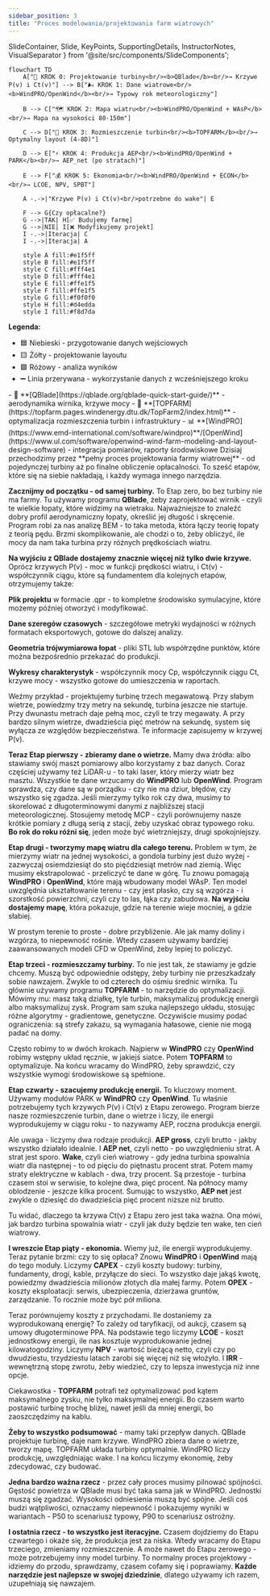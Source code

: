 ```yaml
---
sidebar_position: 3
title: "Proces modelowania/projektowania farm wiatrowych"
---
```


  SlideContainer, 
  Slide, 
  KeyPoints, 
  SupportingDetails, 
  InstructorNotes,
  VisualSeparator 
} from '@site/src/components/SlideComponents';

<SlideContainer>

<Slide title="🌀 Pełny proces projektowania farmy wiatrowej" type="info">

<KeyPoints title="🔄 Przepływ procesu projektowania">

```mermaid
flowchart TD
    A["🔧 KROK 0: Projektowanie turbiny<br/><b>QBlade</b><br/>→ Krzywe P(v) i Ct(v)"] --> B["🌬️ KROK 1: Dane wiatrowe<br/><b>WindPRO/OpenWind</b><br/>→ Typowy rok meteorologiczny"]
    
    B --> C["🗺️ KROK 2: Mapa wiatru<br/><b>WindPRO/OpenWind + WAsP</b><br/>→ Mapa na wysokości 80-150m"]
    
    C --> D["🎯 KROK 3: Rozmieszczenie turbin<br/><b>TOPFARM</b><br/>→ Optymalny layout (4-8D)"]
    
    D --> E["⚡ KROK 4: Produkcja AEP<br/><b>WindPRO/OpenWind + PARK</b><br/>→ AEP_net (po stratach)"]
    
    E --> F["💰 KROK 5: Ekonomia<br/><b>WindPRO/OpenWind + ECON</b><br/>→ LCOE, NPV, SPBT"]
    
    A -.->|"Krzywe P(v) i Ct(v)<br/>potrzebne do wake"| E
    
    F --> G{Czy opłacalne?}
    G -->|TAK| H[✅ Budujemy farmę]
    G -->|NIE| I[❌ Modyfikujemy projekt]
    I -.->|Iteracja| C
    I -.->|Iteracja| A
    
    style A fill:#e1f5ff
    style B fill:#e1f5ff
    style C fill:#fff4e1
    style D fill:#fff4e1
    style E fill:#ffe1f5
    style F fill:#ffe1f5
    style G fill:#f0f0f0
    style H fill:#d4edda
    style I fill:#f8d7da
```

**Legenda:**
- 🟦 Niebieski - przygotowanie danych wejściowych
- 🟨 Żółty - projektowanie layoutu
- 🟪 Różowy - analiza wyników
- ➖ Linia przerywana - wykorzystanie danych z wcześniejszego kroku

</KeyPoints>

<SupportingDetails title="🛠️ Kluczowe narzędzia">
- 🔧 **[QBlade](https://qblade.org/qblade-quick-start-guide/)** - aerodynamika wirnika, krzywe mocy
- 🎯 **[TOPFARM](https://topfarm.pages.windenergy.dtu.dk/TopFarm2/index.html)** - optymalizacja rozmieszczenia turbin i infrastruktury
- 📊 **[WindPRO](https://www.emd-international.com/software/windpro)**/[OpenWind](https://www.ul.com/software/openwind-wind-farm-modeling-and-layout-design-software) - integracja pomiarów, raporty środowiskowe
</SupportingDetails>

<InstructorNotes>
Dzisiaj przechodzimy przez **pełny proces projektowania farmy wiatrowej** - od pojedynczej turbiny aż po finalne obliczenie opłacalności. To sześć etapów, które się na siebie nakładają, i każdy wymaga innego narzędzia.

**Zacznijmy od początku - od samej turbiny.** To Etap zero, bo bez turbiny nie ma farmy. Tu używamy programu **QBlade**, żeby zaprojektować wirnik - czyli te wielkie łopaty, które widzimy na wietraku. Najważniejsze to znaleźć dobry profil aerodynamiczny łopaty, określić jej długość i skręcenie. Program robi za nas analizę BEM - to taka metoda, która łączy teorię łopaty z teorią pędu. Brzmi skomplikowanie, ale chodzi o to, żeby obliczyć, ile mocy da nam taka turbina przy różnych prędkościach wiatru.

**Na wyjściu z QBlade dostajemy znacznie więcej niż tylko dwie krzywe.** Oprócz krzywych P(v) - moc w funkcji prędkości wiatru, i Ct(v) - współczynnik ciągu, które są fundamentem dla kolejnych etapów, otrzymujemy także:

**Plik projektu** w formacie .qpr - to kompletne środowisko symulacyjne, które możemy później otworzyć i modyfikować.

**Dane szeregów czasowych** - szczegółowe metryki wydajności w różnych formatach eksportowych, gotowe do dalszej analizy.

**Geometria trójwymiarowa łopat** - pliki STL lub współrzędne punktów, które można bezpośrednio przekazać do produkcji.

**Wykresy charakterystyk** - współczynnik mocy Cp, współczynnik ciągu Ct, krzywe mocy - wszystko gotowe do umieszczenia w raportach.

Weźmy przykład - projektujemy turbinę trzech megawatową. Przy słabym wietrze, powiedzmy trzy metry na sekundę, turbina jeszcze nie startuje. Przy dwunastu metrach daje pełną moc, czyli te trzy megawaty. A przy bardzo silnym wietrze, dwadzieścia pięć metrów na sekundę, system się wyłącza ze względów bezpieczeństwa. Te informacje zapisujemy w krzywej P(v).

**Teraz Etap pierwszy - zbieramy dane o wietrze.** Mamy dwa źródła: albo stawiamy swój maszt pomiarowy albo korzystamy z baz danych. Coraz częściej używamy też LiDAR-u - to taki laser, który mierzy wiatr bez masztu. Wszystkie te dane wrzucamy do **WindPRO** lub **OpenWind**. Program sprawdza, czy dane są w porządku - czy nie ma dziur, błędów, czy wszystko się zgadza. Jeśli mierzymy tylko rok czy dwa, musimy to skorelować z długoterminowymi danymi z najbliższej stacji meteorologicznej. Stosujemy metodę MCP - czyli porównujemy nasze krótkie pomiary z długą serią z stacji, żeby uzyskać obraz typowego roku. **Bo rok do roku różni się**, jeden może być wietrzniejszy, drugi spokojniejszy.

**Etap drugi - tworzymy mapę wiatru dla całego terenu.** Problem w tym, że mierzymy wiatr na jednej wysokości, a gondola turbiny jest dużo wyżej - zazwyczaj osiemdziesiąt do sto pięćdziesiąt metrów nad ziemią. Więc musimy ekstrapolować - przeliczyć te dane w górę. Tu znowu pomagają **WindPRO** i **OpenWind**, które mają wbudowany model WAsP. Ten model uwzględnia ukształtowanie terenu - czy jest płasko, czy są wzgórza - i szorstkość powierzchni, czyli czy to las, łąka czy zabudowa. **Na wyjściu dostajemy mapę**, która pokazuje, gdzie na terenie wieje mocniej, a gdzie słabiej.

W prostym terenie to proste - dobre przybliżenie. Ale jak mamy doliny i wzgórza, to niepewność rośnie. Wtedy czasem używamy bardziej zaawansowanych modeli CFD w OpenWind, żeby lepiej to policzyć.

**Etap trzeci - rozmieszczamy turbiny.** To nie jest tak, że stawiamy je gdzie chcemy. Muszą być odpowiednie odstępy, żeby turbiny nie przeszkadzały sobie nawzajem. Zwykle to od czterech do ośmiu średnic wirnika. Tu głównie używamy programu **TOPFARM** - to narzędzie do optymalizacji. Mówimy mu: masz taką działkę, tyle turbin, maksymalizuj produkcję energii albo maksymalizuj zysk. Program sam szuka najlepszego układu, stosując różne algorytmy - gradientowe, genetyczne. Oczywiście musimy podać ograniczenia: są strefy zakazu, są wymagania hałasowe, cienie nie mogą padać na domy.

Często robimy to w dwóch krokach. Najpierw w **WindPRO** czy **OpenWind** robimy wstępny układ ręcznie, w jakiejś siatce. Potem **TOPFARM** to optymalizuje. Na końcu wracamy do WindPRO, żeby sprawdzić, czy wszystkie wymogi środowiskowe są spełnione.

**Etap czwarty - szacujemy produkcję energii.** To kluczowy moment. Używamy modułów PARK w **WindPRO** czy **OpenWind**. Tu właśnie potrzebujemy tych krzywych P(v) i Ct(v) z Etapu zerowego. Program bierze nasze rozmieszczenie turbin, dane o wietrze i liczy, ile energii wyprodukujemy w ciągu roku - to nazywamy AEP, roczna produkcja energii.

Ale uwaga - liczymy dwa rodzaje produkcji. **AEP gross**, czyli brutto - jakby wszystko działało idealnie. I **AEP net**, czyli netto - po uwzględnieniu strat. A strat jest sporo. **Wake**, czyli cień wiatrowy - gdy jedna turbina spowalnia wiatr dla następnej - to od pięciu do piętnastu procent strat. Potem mamy straty elektryczne w kablach - dwa, trzy procent. Są przestoje - turbina czasem stoi w serwisie, to kolejne dwa, pięć procent. Na północy mamy oblodzenie - jeszcze kilka procent. Sumując to wszystko, **AEP net** jest zwykle o dziesięć do dwadzieścia pięć procent niższe niż brutto.

Tu widać, dlaczego ta krzywa Ct(v) z Etapu zero jest taka ważna. Ona mówi, jak bardzo turbina spowalnia wiatr - czyli jak duży będzie ten wake, ten cień wiatrowy.

**I wreszcie Etap piąty - ekonomia.** Wiemy już, ile energii wyprodukujemy. Teraz pytanie brzmi: czy to się opłaca? Znowu **WindPRO** i **OpenWind** mają do tego moduły. Liczymy **CAPEX** - czyli koszty budowy: turbiny, fundamenty, drogi, kable, przyłącze do sieci. To wszystko daje jakąś kwotę, powiedzmy dwadzieścia milionów złotych dla małej farmy. Potem **OPEX** - koszty eksploatacji: serwis, ubezpieczenia, dzierżawa gruntów, zarządzanie. To rocznie może być pół miliona.

Teraz porównujemy koszty z przychodami. Ile dostaniemy za wyprodukowaną energię? To zależy od taryfikacji, od aukcji, czasem są umowy długoterminowe PPA. Na podstawie tego liczymy **LCOE** - koszt jednostkowy energii, ile nas kosztuje wyprodukowanie jednej kilowatogodziny. Liczymy **NPV** - wartość bieżącą netto, czyli czy po dwudziestu, trzydziestu latach zarobi się więcej niż się włożyło. I **IRR** - wewnętrzną stopę zwrotu, żeby wiedzieć, czy to lepsza inwestycja niż inne opcje.

Ciekawostka - **TOPFARM** potrafi też optymalizować pod kątem maksymalnego zysku, nie tylko maksymalnej energii. Bo czasem warto postawić turbinę trochę bliżej, nawet jeśli da mniej energii, bo zaoszczędzimy na kablu.

**Żeby to wszystko podsumować** - mamy taki przepływ danych. QBlade projektuje turbinę, daje nam krzywe. WindPRO zbiera dane o wietrze, tworzy mapę. TOPFARM układa turbiny optymalnie. WindPRO liczy produkcję, uwzględniając wake. I na końcu liczymy ekonomię, żeby zdecydować, czy budować.

**Jedna bardzo ważna rzecz** - przez cały proces musimy pilnować spójności. Gęstość powietrza w QBlade musi być taka sama jak w WindPRO. Jednostki muszą się zgadzać. Wysokości odniesienia muszą być spójne. Jeśli coś budzi wątpliwości, oznaczamy niepewność i pokazujemy wyniki w wariantach - P50 to scenariusz typowy, P90 to scenariusz ostrożny.

**I ostatnia rzecz - to wszystko jest iteracyjne.** Czasem dojdziemy do Etapu czwartego i okaże się, że produkcja jest za niska. Wtedy wracamy do Etapu trzeciego, zmieniamy rozmieszczenie. A może nawet do Etapu zerowego - może potrzebujemy inny model turbiny. To normalny proces projektowy - idziemy do przodu, sprawdzamy, czasem cofamy się i poprawiamy. **Każde narzędzie jest najlepsze w swojej dziedzinie**, dlatego używamy ich razem, uzupełniają się nawzajem.
</InstructorNotes>

</Slide>


</SlideContainer>

